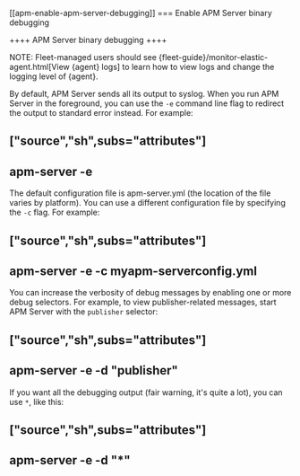 [[apm-enable-apm-server-debugging]]
=== Enable APM Server binary debugging

++++
<titleabbrev>APM Server binary debugging</titleabbrev>
++++

NOTE: Fleet-managed users should see {fleet-guide}/monitor-elastic-agent.html[View {agent} logs]
to learn how to view logs and change the logging level of {agent}.

By default, APM Server sends all its output to syslog. When you run APM Server in
the foreground, you can use the `-e` command line flag to redirect the output to
standard error instead. For example:

["source","sh",subs="attributes"]
-----------------------------------------------
apm-server -e
-----------------------------------------------

The default configuration file is apm-server.yml (the location of the file varies by
platform). You can use a different configuration file by specifying the `-c` flag. For example:

["source","sh",subs="attributes"]
------------------------------------------------------------
apm-server -e -c myapm-serverconfig.yml
------------------------------------------------------------

You can increase the verbosity of debug messages by enabling one or more debug
selectors. For example, to view publisher-related messages, start APM Server
with the `publisher` selector:

["source","sh",subs="attributes"]
------------------------------------------------------------
apm-server -e -d "publisher"
------------------------------------------------------------

If you want all the debugging output (fair warning, it's quite a lot), you can
use `*`, like this:

["source","sh",subs="attributes"]
------------------------------------------------------------
apm-server -e -d "*"
------------------------------------------------------------
